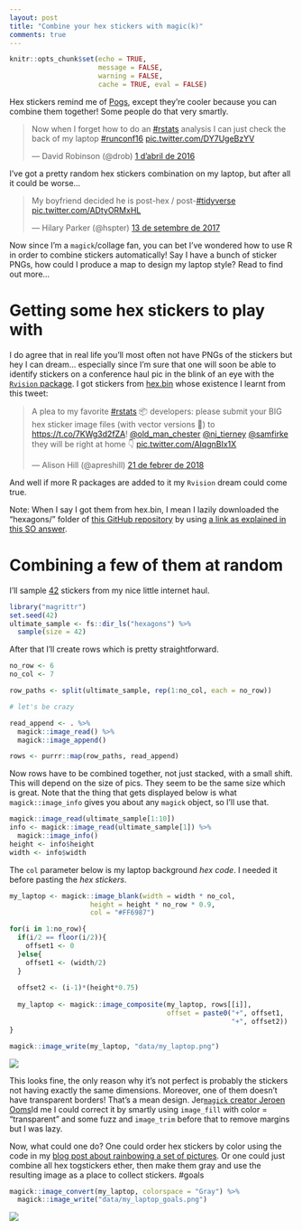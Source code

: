 ```yaml
---
layout: post
title: "Combine your hex stickers with magic(k)"
comments: true
---
```

```r
knitr::opts_chunk$set(echo = TRUE,
                      message = FALSE,
                      warning = FALSE, 
                      cache = TRUE, eval = FALSE) 
```


Hex stickers remind me of [Pogs](https://en.wikipedia.org/wiki/Milk_caps_(game)), except they're cooler because you can combine them together! Some people do that very smartly.

<blockquote class="twitter-tweet" data-lang="ca"><p lang="en" dir="ltr">Now when I forget how to do an <a href="https://twitter.com/hashtag/rstats?src=hash&amp;ref_src=twsrc%5Etfw">#rstats</a> analysis I can just check the back of my laptop <a href="https://twitter.com/hashtag/runconf16?src=hash&amp;ref_src=twsrc%5Etfw">#runconf16</a> <a href="https://t.co/DY7UgeBzYV">pic.twitter.com/DY7UgeBzYV</a></p>&mdash; David Robinson (@drob) <a href="https://twitter.com/drob/status/715694466707750913?ref_src=twsrc%5Etfw">1 d’abril de 2016</a></blockquote>


I've got a pretty random hex stickers combination on my laptop, but after all it could be worse...

<blockquote class="twitter-tweet" data-lang="ca"><p lang="en" dir="ltr">My boyfriend decided he is post-hex / post-<a href="https://twitter.com/hashtag/tidyverse?src=hash&amp;ref_src=twsrc%5Etfw">#tidyverse</a> <a href="https://t.co/ADtyORMxHL">pic.twitter.com/ADtyORMxHL</a></p>&mdash; Hilary Parker (@hspter) <a href="https://twitter.com/hspter/status/908102841323188225?ref_src=twsrc%5Etfw">13 de setembre de 2017</a></blockquote>

Now since I'm a `magick`/collage fan, you can bet I've wondered how to use R in order to combine stickers automatically! Say I have a bunch of sticker PNGs, how could I produce a map to design my laptop style? Read to find out more...

<!--more-->

# Getting some hex stickers to play with

I do agree that in real life you'll most often not have PNGs of the stickers but hey I can dream... especially since I'm sure that one will soon be able to identify stickers on a conference haul pic in the blink of an eye with the [`Rvision` package](https://github.com/swarm-lab/Rvision). I got stickers from [hex.bin](http://hexb.in/) whose existence I learnt from this tweet:

<blockquote class="twitter-tweet" data-lang="ca"><p lang="en" dir="ltr">A plea to my favorite <a href="https://twitter.com/hashtag/rstats?src=hash&amp;ref_src=twsrc%5Etfw">#rstats</a> 📦 developers: please submit your BIG hex sticker image files (with vector versions 🙏) to <a href="https://t.co/7KWg3d2fZA">https://t.co/7KWg3d2fZA</a>!  <a href="https://twitter.com/old_man_chester?ref_src=twsrc%5Etfw">@old_man_chester</a> <a href="https://twitter.com/nj_tierney?ref_src=twsrc%5Etfw">@nj_tierney</a> <a href="https://twitter.com/samfirke?ref_src=twsrc%5Etfw">@samfirke</a> they will be right at home 👇 <a href="https://t.co/AIqgnBIx1X">pic.twitter.com/AIqgnBIx1X</a></p>&mdash; Alison Hill (@apreshill) <a href="https://twitter.com/apreshill/status/966397975328038912?ref_src=twsrc%5Etfw">21 de febrer de 2018</a></blockquote>

And well if more R packages are added to it my `Rvision` dream could come true.

Note: When I say I got them from hex.bin, I mean I lazily downloaded the "hexagons/" folder of [this GitHub repository](https://github.com/maxogden/hexbin) by using [a link as explained in this SO answer](https://stackoverflow.com/a/38879691).

# Combining a few of them at random

I'll sample [42](https://en.wikipedia.org/wiki/Phrases_from_The_Hitchhiker%27s_Guide_to_the_Galaxy#Answer_to_the_Ultimate_Question_of_Life,_the_Universe,_and_Everything_(42)) stickers from my nice little internet haul.

```r
library("magrittr")
set.seed(42)
ultimate_sample <- fs::dir_ls("hexagons") %>%
  sample(size = 42)
```

After that I'll create rows which is pretty straightforward.

```r
no_row <- 6
no_col <- 7

row_paths <- split(ultimate_sample, rep(1:no_col, each = no_row))

# let's be crazy

read_append <- . %>%
  magick::image_read() %>%
  magick::image_append()

rows <- purrr::map(row_paths, read_append)
```

Now rows have to be combined together, not just stacked, with a small shift. This will depend on the size of pics. They seem to be the same size which is great. Note that the thing that gets displayed below is what `magick::image_info` gives you about any `magick` object, so I'll use that.

```r
magick::image_read(ultimate_sample[1:10])
info <- magick::image_read(ultimate_sample[1]) %>%
  magick::image_info()
height <- info$height
width <- info$width
```

The `col` parameter below is my laptop background _hex code_. I needed it before pasting the _hex stickers_.

```r
my_laptop <- magick::image_blank(width = width * no_col,
                    height = height * no_row * 0.9,
                    col = "#FF6987")

for(i in 1:no_row){
  if(i/2 == floor(i/2)){
    offset1 <- 0
  }else{
    offset1 <- (width/2) 
  }
  
  offset2 <- (i-1)*(height*0.75)
  
  my_laptop <- magick::image_composite(my_laptop, rows[[i]],
                                       offset = paste0("+", offset1,
                                                       "+", offset2))
}

magick::image_write(my_laptop, "data/my_laptop.png")

```

![](https://raw.githubusercontent.com/maelle/maelle.github.io/master/_source/data/my_laptop.png)

This looks fine, the only reason why it's not perfect is probably the stickers not having exactly the same dimensions. Moreover, one of them doesn't have transparent borders! That's a mean design. Jer[`magick` creator Jeroen Ooms](https://github.com/jeroen)ld me I could correct it by smartly using `image_fill` with color = “transparent” and some fuzz and `image_trim` before that to remove margins but I was lazy.

Now, what could one do? One could order hex stickers by color using the code in my [blog post about rainbowing a set of pictures](http://www.masalmon.eu/2018/01/07/rainbowing/). Or one could just combine all hex togstickers ether, then make them gray and use the resulting image as a place to collect stickers. #goals

```r
magick::image_convert(my_laptop, colorspace = "Gray") %>%
  magick::image_write("data/my_laptop_goals.png")
```

![](https://raw.githubusercontent.com/maelle/maelle.github.io/master/_source/data/my_laptop_goals.png)
